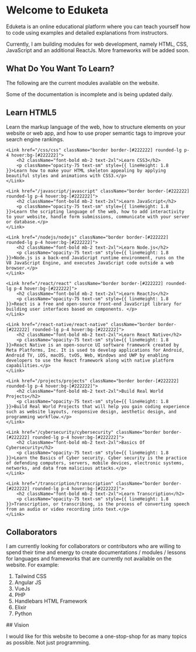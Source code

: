 
# Welcome to Eduketa

Eduketa is an online educational platform where you can teach yourself how to code using examples and detailed explanations from instructors.

Currently, I am building modules for web development, namely HTML, CSS, JavaScript and an additional ReactJs. More frameworks will be added soon.

## What Do You Want To Learn?

The following are the current modules available on the website.

<Callout type="warning">
Some of the documentation is incomplete and is being updated daily.
</Callout>

<div className="grid grid-cols-1 md:grid-cols-2 gap-8 mt-8">
    <Link href="/html/html" className="border border-[#222222] rounded-lg p-4 hover:bg-[#222222]">
        <h2 className="font-bold mb-2 text-2xl">Learn HTML5</h2>
        <p className="opacity-75 text-sm" style={{ lineHeight: 1.8 }}>Learn the markup language of the web, how to structure elements on your website or web app, and how to use proper semantic tags to improve your search engine rankings.</p>
    </Link>
    
    <Link href="/css/css" className="border border-[#222222] rounded-lg p-4 hover:bg-[#222222]">
        <h2 className="font-bold mb-2 text-2xl">Learn CSS3</h2>
        <p className="opacity-75 text-sm" style={{ lineHeight: 1.8 }}>Learn how to make your HTML skeleton appealing by applying beautiful styles and animations with CSS3.</p>
    </Link>
    
    <Link href="/javascript/javascript" className="border border-[#222222] rounded-lg p-4 hover:bg-[#222222]">
        <h2 className="font-bold mb-2 text-2xl">Learn JavaScript</h2>
        <p className="opacity-75 text-sm" style={{ lineHeight: 1.8 }}>Learn the scripting language of the web, how to add interactivity to your website, handle form submissions, communicate with your server or database.</p>
    </Link>
    
    <Link href="/nodejs/nodejs" className="border border-[#222222] rounded-lg p-4 hover:bg-[#222222]">
        <h2 className="font-bold mb-2 text-2xl">Learn Node.js</h2>
        <p className="opacity-75 text-sm" style={{ lineHeight: 1.8 }}>Node.js is a back-end JavaScript runtime environment, runs on the V8 JavaScript Engine, and executes JavaScript code outside a web browser.</p>
    </Link>
    
    <Link href="/react/react" className="border border-[#222222] rounded-lg p-4 hover:bg-[#222222]">
        <h2 className="font-bold mb-2 text-2xl">Learn ReactJs</h2>
        <p className="opacity-75 text-sm" style={{ lineHeight: 1.8 }}>React is a free and open-source front-end JavaScript library for building user interfaces based on components. </p>
    </Link>
    
    <Link href="/react-native/react-native" className="border border-[#222222] rounded-lg p-4 hover:bg-[#222222]">
        <h2 className="font-bold mb-2 text-2xl">Learn React Native</h2>
        <p className="opacity-75 text-sm" style={{ lineHeight: 1.8 }}>React Native is an open-source UI software framework created by Meta Platforms, Inc. It is used to develop applications for Android, Android TV, iOS, macOS, tvOS, Web, Windows and UWP by enabling developers to use the React framework along with native platform capabilities.</p>
    </Link>
    
    <Link href="/projects/projects" className="border border-[#222222] rounded-lg p-4 hover:bg-[#222222]">
        <h2 className="font-bold mb-2 text-2xl">Build Real World Projects</h2>
        <p className="opacity-75 text-sm" style={{ lineHeight: 1.8 }}>Build Real World Projects that will help you gain coding experience such as website layouts, responsive design, aesthetic design, and programming workflow.</p>
    </Link>
    
    <Link href="/cybersecurity/cybersecurity" className="border border-[#222222] rounded-lg p-4 hover:bg-[#222222]">
        <h2 className="font-bold mb-2 text-2xl">Basics Of Cybersecurity</h2>
        <p className="opacity-75 text-sm" style={{ lineHeight: 1.8 }}>Learn the Basics of Cyber security. Cyber security is the practice of defending computers, servers, mobile devices, electronic systems, networks, and data from malicious attacks.</p>
    </Link>
    
    <Link href="/transcription/transcription" className="border border-[#222222] rounded-lg p-4 hover:bg-[#222222]">
        <h2 className="font-bold mb-2 text-2xl">Learn Transcription</h2>
        <p className="opacity-75 text-sm" style={{ lineHeight: 1.8 }}>Transcription, or transcribing, is the process of converting speech from an audio or video recording into text.</p>
    </Link>
</div>


## Collaborators

I am currently looking for collaborators or contributors who are willing to spend their time and energy to create documentations / modules / lessons for languages and frameworks that are currently not available on the website. For example:

1. Tailwind CSS
2. Angular JS
3. VueJs
4. PHP
5. Handlebars HTML Framework
6. Elixir
7. Python

<Callout type="info">
## Vision

I would like for this website to become a one-stop-shop for as many topics as possible. Not just programming.
</Callout>